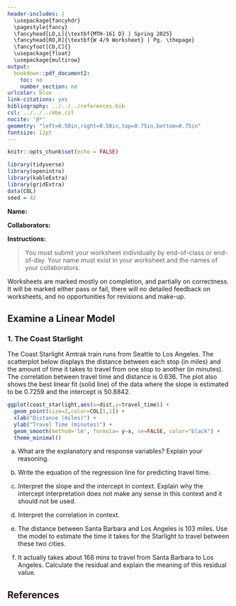 ---
header-includes: |
  \usepackage{fancyhdr}
  \pagestyle{fancy}
  \fancyhead[LO,L]{\textbf{MTH-161 D} | Spring 2025}
  \fancyhead[RO,R]{\textbf{W 4/9 Worksheet} | Pg. \thepage}
  \fancyfoot[CO,C]{}
  \usepackage{float}
  \usepackage{multirow}
output:
  bookdown::pdf_document2:
    toc: no
    number_section: no
urlcolor: blue
link-citations: yes
bibliography: ../../../references.bib
csl: ../../../mbe.csl
nocite: '@*'
geometry: "left=0.50in,right=0.50in,top=0.75in,bottom=0.75in"
fontsize: 12pt
---

```{r setup, include=FALSE}
knitr::opts_chunk$set(echo = FALSE)
```

```{r echo=FALSE, eval=TRUE,message=FALSE, warning=FALSE}
library(tidyverse)
library(openintro)
library(kableExtra)
library(gridExtra)
data(COL)
seed = 42
```

**Name:**

**Collaborators:**

\noindent\rule{\textwidth}{1pt}
**Instructions:** 

> You must submit your worksheet individually by end-of-class or end-of-day. Your name must exist in your worksheet and the names of your collaborators.

Worksheets are marked mostly on completion, and partially on correctness. It will be marked either pass or fail, there will no detailed feedback on worksheets, and no opportunities for revisions and make-up.
\noindent\rule{\textwidth}{1pt}

## Examine a Linear Model

### 1. The Coast Starlight

The Coast Starlight Amtrak train runs from Seattle to Los Angeles. The scatterplot below displays the distance between each stop (in miles) and the amount of time it takes to travel from one stop to another (in minutes). The correlation between travel time and distance is 0.636. The plot also shows the best linear fit (solid line) of the data where the slope is estimated to be 0.7259 and the intercept is 50.8842.

```{r cs-line-model, fig.align='center', fig.height=4, fig.width=4, message=FALSE, warning=FALSE, out.width="40%"}
ggplot(coast_starlight,aes(x=dist,y=travel_time)) + 
  geom_point(size=2,color=COL[1,1]) + 
  xlab("Distance (miles)") + 
  ylab("Travel Time (minutes)") + 
  geom_smooth(method='lm', formula= y~x, se=FALSE, color="black") + 
  theme_minimal()
```

a. What are the explanatory and response variables? Explain your reasoning.
\vfill

b. Write the equation of the regression line for predicting travel time.
\vfill

\newpage

c. Interpret the slope and the intercept in context. Explain why the intercept interpretation does not make any sense in this context and it should not be used.
\vfill

d. Interpret the correlation in context.
\vfill

e. The distance between Santa Barbara and Los Angeles is 103 miles. Use the model to estimate the time it takes for the Starlight to travel between these two cities.
\vfill

f. It actually takes about 168 mins to travel from Santa Barbara to Los Angeles. Calculate the residual and explain the meaning of this residual value.
\vfill

## **References**

::: {#refs}
:::
